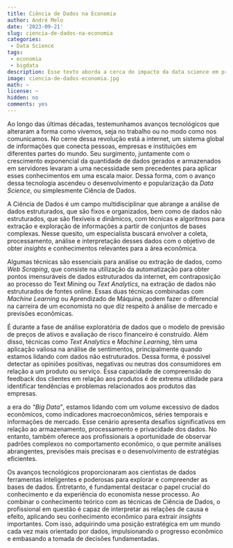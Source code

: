 ```yaml
---
title: Ciência de Dados na Economia
author: André Melo
date: '2023-09-21'
slug: ciencia-de-dados-na-economia
categories: 
 - Data Science
tags: 
 - economia
 - bigdata
description: Esse texto aborda a cerca do impacto da data science em previsão das tendências econômicas e tomada de decisões estratégicas em um cenário de “Big Data”.
image: ciencia-de-dados-economia.jpg
math: ~
license: ~
hidden: no
comments: yes
---
```


<!--more-->

Ao longo das últimas décadas, testemunhamos avanços tecnológicos que alteraram a forma como vivemos, seja no trabalho ou no modo como nos comunicamos. No cerne dessa revolução está a internet, um sistema global de informações que conecta pessoas, empresas e instituições em diferentes partes do mundo. Seu surgimento, juntamente com o crescimento exponencial da quantidade de dados gerados e armazenados em servidores levaram a uma necessidade sem precedentes para aplicar esses conhecimentos em uma escala maior. Dessa forma, com o avanço dessa tecnologia ascendeu o desenvolvimento e popularização da *Data Science*, ou simplesmente Ciência de Dados.

A Ciência de Dados é um campo multidisciplinar que abrange a análise de dados estruturados, que são fixos e organizados, bem como de dados não estruturados, que são flexíveis e dinâmicos, com técnicas e algoritmos para extração e exploração de informações a partir de conjuntos de bases complexas. Nesse quesito, um especialista buscará
envolver a coleta, processamento, análise e interpretação desses dados com o objetivo de obter *insights* e conhecimentos relevantes para a área econômica.

Algumas técnicas são essenciais para análise ou extração de dados, como *Web Scraping*, que consiste na utilização da automatização para obter pontos imensuráveis de dados estruturados da internet, em contraposição ao processo do Text Mining ou *Text Analytics*, na extração de dados não estruturados de fontes online. Essas duas técnicas combinadas com *Machine Learning* ou Aprendizado de Máquina, podem fazer o diferencial na carreira de um economista no que diz respeito à análise de mercado e previsões econômicas.

É durante a fase de análise exploratória de dados que o modelo de previsão de preços de ativos e avaliação de risco financeiro é construído. Além disso, técnicas como *Text Analytics* e *Machine Learning*, têm uma aplicação valiosa na análise de sentimentos, principalmente quando estamos lidando com dados não estruturados. Dessa forma, é possível detectar as opiniões positivas, negativas ou neutras dos consumidores em relação a um produto ou serviço. Essa capacidade de compreensão do feedback dos clientes em relação aos produtos é de extrema utilidade para identificar tendências e problemas relacionados aos produtos das empresas.

a era do *“Big Data”*, estamos lidando com um volume excessivo de dados econômicos, como indicadores macroeconômicos, séries temporais e informações de mercado. Esse cenário apresenta desafios significativos em relação ao armazenamento, processamento e privacidade dos dados. No entanto, também oferece aos profissionais a oportunidade de observar padrões complexos no comportamento econômico, o que permite análises abrangentes, previsões mais precisas e o desenvolvimento de estratégias eficientes.

Os avanços tecnológicos proporcionaram aos cientistas de dados ferramentas inteligentes e poderosas para explorar e compreender as bases de dados. Entretanto, é fundamental destacar o papel crucial do conhecimento e da experiência do economista nesse processo. Ao combinar o conhecimento teórico com as técnicas de Ciência de Dados, o profissional em questão é capaz de interpretar as relações de causa e efeito, aplicando seu conhecimento econômico para extrair *insights* importantes. Com isso, adquirindo uma posição estratégica em um mundo cada vez mais orientado por dados, impulsionando o progresso econômico e embasando a tomada de decisões fundamentadas.
